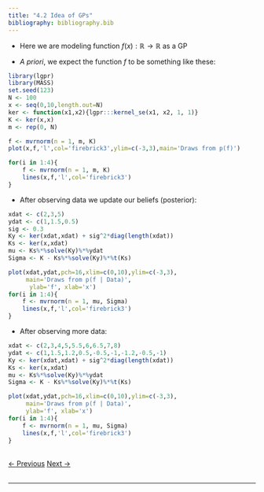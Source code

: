 ```yaml
---
title: "4.2 Idea of GPs"
bibliography: bibliography.bib
---
```


- Here we are modeling function $f(x): \mathbb{R} \rightarrow \mathbb{R}$ as a GP

- *A priori*, we expect the function $f$ to be something like these:
```r
library(lgpr)
library(MASS)
set.seed(123)
N <- 100
x <- seq(0,10,length.out=N)
ker <- function(x1,x2){lgpr:::kernel_se(x1, x2, 1, 1)}
K <- ker(x,x)
m <- rep(0, N)

f <- mvrnorm(n = 1, m, K)
plot(x,f,'l',col='firebrick3',ylim=c(-3,3),main='Draws from p(f)')

for(i in 1:4){
    f <- mvrnorm(n = 1, m, K)
    lines(x,f,'l',col='firebrick3')
}
```

- After observing data we update our beliefs (posterior):
```r
xdat <- c(2,3,5)
ydat <- c(1,1.5,0.5)
sig <- 0.3
Ky <- ker(xdat,xdat) + sig^2*diag(length(xdat))
Ks <- ker(x,xdat)
mu <- Ks%*%solve(Ky)%*%ydat
Sigma <- K - Ks%*%solve(Ky)%*%t(Ks)

plot(xdat,ydat,pch=16,xlim=c(0,10),ylim=c(-3,3),
     main='Draws from p(f | Data)',
      ylab='f', xlab='x')
for(i in 1:4){
    f <- mvrnorm(n = 1, mu, Sigma)
    lines(x,f,'l',col='firebrick3')
}
```


- After observing more data:
```r
xdat <- c(2,3,4,5,5.5,6,6.5,7,8)
ydat <- c(1,1.5,1.2,0.5,-0.5,-1,-1.2,-0.5,-1)
Ky <- ker(xdat,xdat) + sig^2*diag(length(xdat))
Ks <- ker(x,xdat)
mu <- Ks%*%solve(Ky)%*%ydat
Sigma <- K - Ks%*%solve(Ky)%*%t(Ks)

plot(xdat,ydat,pch=16,xlim=c(0,10),ylim=c(-3,3),
     main='Draws from p(f | Data)',
     ylab='f', xlab='x')
for(i in 1:4){
    f <- mvrnorm(n = 1, mu, Sigma)
    lines(x,f,'l',col='firebrick3')
}
```

<br>
<a href="04_gp_1.html" class="previous">&larr; Previous</a>
<a href="04_gp_3.html" class="next">Next &rarr;</a>
<br>
<br>
<hr>
